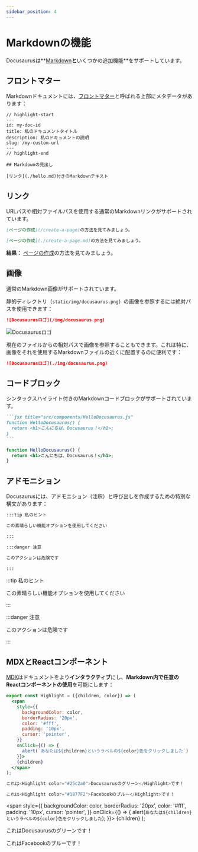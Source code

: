```yaml
---
sidebar_position: 4
---
```


# Markdownの機能

Docusaurusは**[Markdown](https://daringfireball.net/projects/markdown/syntax)**と**いくつかの追加機能**をサポートしています。

## フロントマター

Markdownドキュメントには、[フロントマター](https://jekyllrb.com/docs/front-matter/)と呼ばれる上部にメタデータがあります：

```text title="my-doc.md"
// highlight-start
---
id: my-doc-id
title: 私のドキュメントタイトル
description: 私のドキュメントの説明
slug: /my-custom-url
---
// highlight-end

## Markdownの見出し

[リンク](./hello.md)付きのMarkdownテキスト
```

## リンク

URLパスや相対ファイルパスを使用する通常のMarkdownリンクがサポートされています。

```md
[ページの作成](/create-a-page)の方法を見てみましょう。
```

```md
[ページの作成](./create-a-page.md)の方法を見てみましょう。
```

**結果：** [ページの作成](./create-a-page.md)の方法を見てみましょう。

## 画像

通常のMarkdown画像がサポートされています。

静的ディレクトリ（`static/img/docusaurus.png`）の画像を参照するには絶対パスを使用できます：

```md
![Docusaurusロゴ](/img/docusaurus.png)
```

![Docusaurusロゴ](/img/docusaurus.png)

現在のファイルからの相対パスで画像を参照することもできます。これは特に、画像をそれを使用するMarkdownファイルの近くに配置するのに便利です：

```md
![Docusaurusロゴ](./img/docusaurus.png)
```

## コードブロック

シンタックスハイライト付きのMarkdownコードブロックがサポートされています。

````md
```jsx title="src/components/HelloDocusaurus.js"
function HelloDocusaurus() {
  return <h1>こんにちは、Docusaurus！</h1>;
}
```
````

```jsx title="src/components/HelloDocusaurus.js"
function HelloDocusaurus() {
  return <h1>こんにちは、Docusaurus！</h1>;
}
```

## アドモニション

Docusaurusには、アドモニション（注釈）と呼び出しを作成するための特別な構文があります：

```md
:::tip 私のヒント

この素晴らしい機能オプションを使用してください

:::

:::danger 注意

このアクションは危険です

:::
```

:::tip 私のヒント

この素晴らしい機能オプションを使用してください

:::

:::danger 注意

このアクションは危険です

:::

## MDXとReactコンポーネント

[MDX](https://mdxjs.com/)はドキュメントをより**インタラクティブ**にし、**Markdown内で任意のReactコンポーネントの使用**を可能にします：

```jsx
export const Highlight = ({children, color}) => (
  <span
    style={{
      backgroundColor: color,
      borderRadius: '20px',
      color: '#fff',
      padding: '10px',
      cursor: 'pointer',
    }}
    onClick={() => {
      alert(`あなたは${children}というラベルの${color}色をクリックしました`)
    }}>
    {children}
  </span>
);

これは<Highlight color="#25c2a0">Docusaurusのグリーン</Highlight>です！

これは<Highlight color="#1877F2">Facebookのブルー</Highlight>です！
```

  <span
    style={{
      backgroundColor: color,
      borderRadius: '20px',
      color: '#fff',
      padding: '10px',
      cursor: 'pointer',
    }}
    onClick={() => {
      alert(`あなたは${children}というラベルの${color}色をクリックしました`);
    }}>
    {children}
  </span>
);

これは<Highlight color="#25c2a0">Docusaurusのグリーン</Highlight>です！

これは<Highlight color="#1877F2">Facebookのブルー</Highlight>です！

